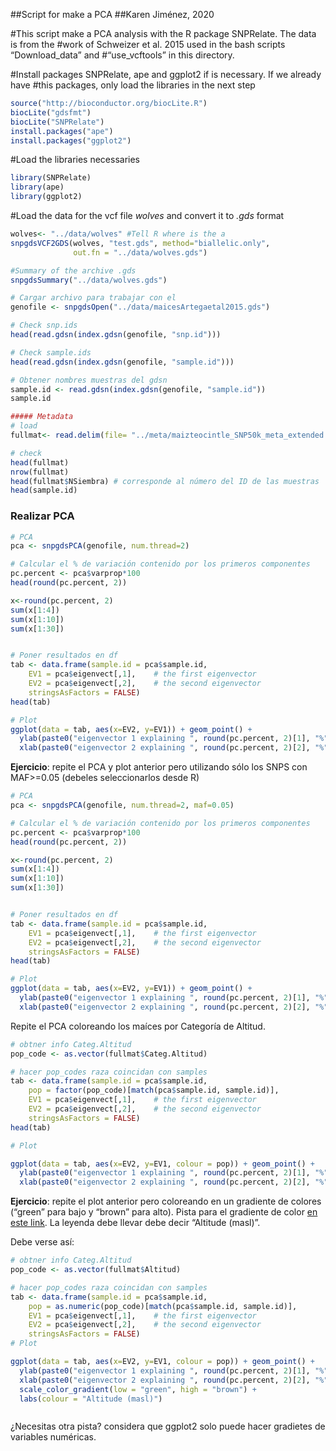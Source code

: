##Script for make a PCA 
##Karen Jiménez, 2020

#This script make a PCA analysis with the R package SNPRelate. The data is from the
#work of Schweizer et al. 2015 used in the bash scripts "Download_data" and
#"use_vcftools" in this directory.

#Install packages SNPRelate, ape and ggplot2 if is necessary. If we already have
#this packages, only load the libraries in the next step 
```r
source("http://bioconductor.org/biocLite.R")
biocLite("gdsfmt")
biocLite("SNPRelate")
install.packages("ape")
install.packages("ggplot2")
```

#Load the libraries necessaries  
```r
library(SNPRelate)
library(ape)
library(ggplot2)
```


#Load the data for the vcf file *wolves* and convert it to *.gds* format 
```r
wolves<- "../data/wolves" #Tell R where is the a
snpgdsVCF2GDS(wolves, "test.gds", method="biallelic.only",
              out.fn = "../data/wolves.gds")

#Summary of the archive .gds
snpgdsSummary("../data/wolves.gds")

# Cargar archivo para trabajar con el
genofile <- snpgdsOpen("../data/maicesArtegaetal2015.gds")

# Check snp.ids
head(read.gdsn(index.gdsn(genofile, "snp.id")))

# Check sample.ids
head(read.gdsn(index.gdsn(genofile, "sample.id")))

# Obtener nombres muestras del gdsn
sample.id <- read.gdsn(index.gdsn(genofile, "sample.id"))
sample.id

##### Metadata
# load
fullmat<- read.delim(file= "../meta/maizteocintle_SNP50k_meta_extended.txt")

# check
head(fullmat)
nrow(fullmat)
head(fullmat$NSiembra) # corresponde al número del ID de las muestras
head(sample.id)

```


### Realizar PCA 

```r
# PCA
pca <- snpgdsPCA(genofile, num.thread=2)

# Calcular el % de variación contenido por los primeros componentes
pc.percent <- pca$varprop*100
head(round(pc.percent, 2))

x<-round(pc.percent, 2)
sum(x[1:4])
sum(x[1:10])
sum(x[1:30])


# Poner resultados en df
tab <- data.frame(sample.id = pca$sample.id,
    EV1 = pca$eigenvect[,1],    # the first eigenvector
    EV2 = pca$eigenvect[,2],    # the second eigenvector
    stringsAsFactors = FALSE)
head(tab)

# Plot
ggplot(data = tab, aes(x=EV2, y=EV1)) + geom_point() +
  ylab(paste0("eigenvector 1 explaining ", round(pc.percent, 2)[1], "%")) +
  xlab(paste0("eigenvector 2 explaining ", round(pc.percent, 2)[2], "%"))

```

**Ejercicio**: repite el PCA y plot anterior pero utilizando sólo los SNPS con MAF>=0.05 (debeles seleccionarlos desde R)

```r
# PCA
pca <- snpgdsPCA(genofile, num.thread=2, maf=0.05)

# Calcular el % de variación contenido por los primeros componentes
pc.percent <- pca$varprop*100
head(round(pc.percent, 2))

x<-round(pc.percent, 2)
sum(x[1:4])
sum(x[1:10])
sum(x[1:30])


# Poner resultados en df
tab <- data.frame(sample.id = pca$sample.id,
    EV1 = pca$eigenvect[,1],    # the first eigenvector
    EV2 = pca$eigenvect[,2],    # the second eigenvector
    stringsAsFactors = FALSE)
head(tab)

# Plot
ggplot(data = tab, aes(x=EV2, y=EV1)) + geom_point() +
  ylab(paste0("eigenvector 1 explaining ", round(pc.percent, 2)[1], "%")) +
  xlab(paste0("eigenvector 2 explaining ", round(pc.percent, 2)[2], "%"))

```


Repite el PCA coloreando los maíces por Categoría de Altitud.
```r
# obtner info Categ.Altitud
pop_code <- as.vector(fullmat$Categ.Altitud) 

# hacer pop_codes raza coincidan con samples
tab <- data.frame(sample.id = pca$sample.id,
    pop = factor(pop_code)[match(pca$sample.id, sample.id)],
    EV1 = pca$eigenvect[,1],    # the first eigenvector
    EV2 = pca$eigenvect[,2],    # the second eigenvector
    stringsAsFactors = FALSE)
head(tab)

# Plot

ggplot(data = tab, aes(x=EV2, y=EV1, colour = pop)) + geom_point() +
  ylab(paste0("eigenvector 1 explaining ", round(pc.percent, 2)[1], "%")) +
  xlab(paste0("eigenvector 2 explaining ", round(pc.percent, 2)[2], "%"))

```

**Ejercicio**: repite el plot anterior pero coloreando en un gradiente de colores ("green" para bajo y "brown" para alto). Pista para el gradiente de color [en este link](https://www.r-graph-gallery.com/221-continuous-color-palette-with-ggplot2/). La leyenda debe llevar debe decir "Altitude (masl)".

Debe verse así:

```r
# obtner info Categ.Altitud
pop_code <- as.vector(fullmat$Altitud) 

# hacer pop_codes raza coincidan con samples
tab <- data.frame(sample.id = pca$sample.id,
    pop = as.numeric(pop_code)[match(pca$sample.id, sample.id)],
    EV1 = pca$eigenvect[,1],    # the first eigenvector
    EV2 = pca$eigenvect[,2],    # the second eigenvector
    stringsAsFactors = FALSE)
# Plot

ggplot(data = tab, aes(x=EV2, y=EV1, colour = pop)) + geom_point() +
  ylab(paste0("eigenvector 1 explaining ", round(pc.percent, 2)[1], "%")) +
  xlab(paste0("eigenvector 2 explaining ", round(pc.percent, 2)[2], "%")) +
  scale_color_gradient(low = "green", high = "brown") + 
  labs(colour = "Altitude (masl)")



```

¿Necesitas otra pista? considera que ggplot2 solo puede hacer gradietes de variables numéricas.
